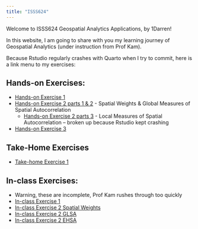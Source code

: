```yaml
---
title: "ISSS624"
---
```


Welcome to ISSS624 Geospatial Analytics Applications, by 1Darren!

In this website, I am going to share with you my learning journey of Geospatial Analytics (under instruction from Prof Kam).

Because Rstudio regularly crashes with Quarto when I try to commit, here is a link menu to my exercises:

::: {.callout-note}
## Hands-on Exercises:

- [Hands-on Exercise 1](Hands-on_Ex01/Hands-on_Ex01.html)
- [Hands-on Exercise 2 parts 1 & 2](Hands-on_Ex02/Hands-on_Ex02.html) - Spatial Weights & Global Measures of Spatial Autocorrelation
    - [Hands-on Exercise 2 parts 3](Hands-on_Ex02/Hands-on_Ex02_Local.html) - Local Measures of Spatial Autocorrelation -- broken up because Rstudio kept crashing
- [Hands-on Exercise 3](Hands-on_Ex03/Hands-on_Ex03.html)

:::


::: {.callout-important}
## Take-Home Exercises

- [Take-home Exercise 1](Take-home_Ex01/take_home_ex_01.html)
:::

::: {.callout-tip}
## In-class Exercises:

- Warning, these are incomplete, Prof Kam rushes through too quickly 
- [In-class Exercise 1](In-class_Ex/In-class_Ex1/In-class_Ex1.html)
- [In-class Exercise 2 Spatial Weights](In-class_Ex/In-class_Ex1/In-class_Ex2_Spatial.html)
- [In-class Exercise 2 GLSA](In-class_Ex/In-class_Ex1/In-class_Ex2_GLSA.html)
- [In-class Exercise 2 EHSA](In-class_Ex/In-class_Ex1/In-class_Ex2_EHSA.html)
:::

          
        